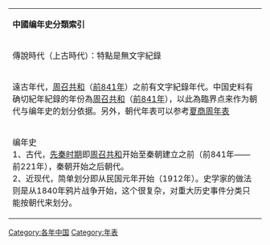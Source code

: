 {{Catnav|頁面分類|各種主題的頁面分類|按國家分類|各國歷史|中国历史}}
{{Catnav|頁面分類|歷史|歷史相關列表|年表}}
{{Catnav|頁面分類|歷史|歷史學|年代学|年表}}
{{Catnav|頁面分類|歷史|年表}}
{|class=wikitable width=100%
|- align=center
|'''中國编年史分類索引'''
|-
|傳說時代（上古時代）：特點是無文字紀錄
|-
|遠古年代，[[共和_(西周)|周召共和]]（[[前841年|前841年]]）之前有文字紀錄年代。中国史料有确切紀年紀錄的年份為[[共和_(西周)|周召共和]]（[[前841年|前841年]]），以此為臨界点来作为朝代与编年史的划分依据。另外，朝代年表可以参考[[夏商周年表|夏商周年表]]
|-
|编年史<br>
1、古代，[[先秦|先秦时期]]即[[共和_(西周)|周召共和]]开始至秦朝建立之前（前841年——前221年），秦朝开始之后朝代。<br>
2、近现代，简单划分即从民国元年开始（1912年）。史学家的做法则是从1840年鸦片战争开始，这个很复杂，对重大历史事件分类只能按朝代来划分。
|}

[[Category:各年中国|Category:各年中国]]
[[Category:年表|Category:年表]]
